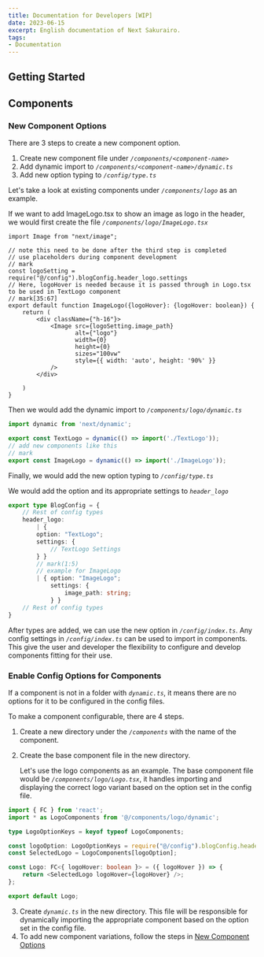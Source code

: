 ```yaml
---
title: Documentation for Developers [WIP]
date: 2023-06-15
excerpt: English documentation of Next Sakurairo.
tags:
- Documentation
---
```


## Getting Started


## Components

### New Component Options

There are 3 steps to create a new component option.

1. Create new component file under _`/components/<component-name>`_
2. Add dynamic import to _`/components/<component-name>/dynamic.ts`_
3. Add new option typing to _`/config/type.ts`_

Let's take a look at existing components under _`/components/logo`_ as an example.

If we want to add ImageLogo.tsx to show an image as logo in the header, we would first create the file _`/components/logo/ImageLogo.tsx`_

```tsx /components/logo/ImageLogo.tsx
import Image from "next/image";

// note this need to be done after the third step is completed
// use placeholders during component development
// mark
const logoSetting = require("@/config").blogConfig.header_logo.settings
// Here, logoHover is needed because it is passed through in Logo.tsx to be used in TextLogo component
// mark[35:67]
export default function ImageLogo({logoHover}: {logoHover: boolean}) {
    return (
        <div className={"h-16"}>
            <Image src={logoSetting.image_path}
                   alt={"logo"}
                   width={0}
                   height={0}
                   sizes="100vw"
                   style={{ width: 'auto', height: '90%' }}
            />
        </div>

    )
}
```

Then we would add the dynamic import to _`/components/logo/dynamic.ts`_

```ts /components/logo/dynamic.ts
import dynamic from 'next/dynamic';

export const TextLogo = dynamic(() => import('./TextLogo'));
// add new components like this
// mark
export const ImageLogo = dynamic(() => import('./ImageLogo'));
```

Finally, we would add the new option typing to _`/config/type.ts`_

We would add the option and its appropriate settings to _`header_logo`_
```ts /config/type.ts
export type BlogConfig = {
    // Rest of config types
    header_logo:
        | {
        option: "TextLogo";
        settings: {
            // TextLogo Settings
        } }
        // mark(1:5)
        // example for ImageLogo
        | { option: "ImageLogo";
            settings: {
                image_path: string;
            } }
    // Rest of config types
}
```

After types are added, we can use the new option in _`/config/index.ts`_. Any config settings in _`/config/index.ts`_ can be used to import in components. This give the user and developer the flexibility to configure and develop components fitting for their use.

### Enable Config Options for Components

If a component is not in a folder with _`dynamic.ts`_, it means there are no options for it to be configured in the config files.

To make a component configurable, there are 4 steps.

1. Create a new directory under the _`/components`_ with the name of the component.
2. Create the base component file in the new directory.

    Let's use the logo components as an example. The base component file would be _`/components/logo/Logo.tsx`_, it handles importing and displaying the correct logo variant based on the option set in the config file.

```typescript /components/logo/Logo.tsx
import { FC } from 'react';
import * as LogoComponents from '@/components/logo/dynamic';

type LogoOptionKeys = keyof typeof LogoComponents;

const logoOption: LogoOptionKeys = require("@/config").blogConfig.header_logo.option;
const SelectedLogo = LogoComponents[logoOption];

const Logo: FC<{ logoHover: boolean }> = ({ logoHover }) => {
    return <SelectedLogo logoHover={logoHover} />;
};

export default Logo;
```

3. Create _`dynamic.ts`_ in the new directory. This file will be responsible for dynamically importing the appropriate component based on the option set in the config file.
4. To add new component variations, follow the steps in [New Component Options](#new-component-options)